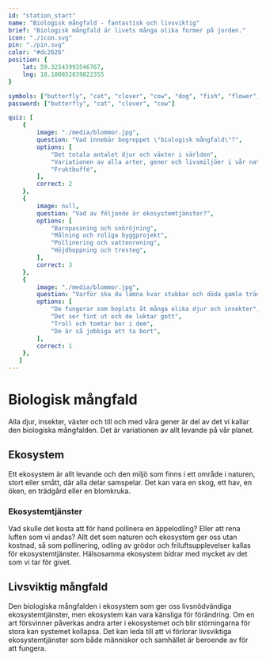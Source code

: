 ```yaml
---
id: "station_start"
name: "Biologisk mångfald - fantastisk och livsviktig"
brief: "Biologisk mångfald är livets många olika former på jorden."
icon: "./icon.svg"
pin: "./pin.svg"
color: "#dc2626"
position: {
    lat: 59.32543993546767,
    lng: 18.100852839822355
}

symbols: ["butterfly", "cat", "clover", "cow", "dog", "fish", "flower", "fox", "frog"]
password: ["butterfly", "cat", "clover", "cow"]

quiz: [
    {
        image: "./media/blommor.jpg",
        question: "Vad innebär begreppet \"biologisk mångfald\"?",
        options: [
            "Det totala antalet djur och växter i världen",
            "Variationen av alla arter, gener och livsmiljöer i vår natur",
            "Fruktbuffé",
        ],
        correct: 2
    },
    {
        image: null,
        question: "Vad av följande är ekosystemtjänster?",
        options: [
            "Barnpassning och snöröjning",
            "Målning och roliga byggprojekt",
            "Pollinering och vattenrening",
            "Höjdhoppning och tresteg",
        ],
        correct: 3
    },
    {
        image: "./media/blommor.jpg",
        question: "Varför ska du lämna kvar stubbar och döda gamla träd när du avverkar skog?",
        options: [
            "De fungerar som boplats åt många olika djur och insekter",
            "Det ser fint ut och de luktar gott",
            "Troll och tomtar bor i dem",
            "De är så jobbiga att ta bort",
        ],
        correct: 1
    },
   ]
---
```



# Biologisk mångfald

Alla djur, insekter, växter och till och med våra gener är del av det vi kallar den biologiska mångfalden. Det är variationen av allt levande på vår planet.

## Ekosystem

Ett ekosystem är allt levande och den miljö som finns i ett område i naturen, stort eller smått, där alla delar samspelar. Det kan vara en skog, ett hav, en öken, en trädgård eller en blomkruka.

### Ekosystemtjänster

Vad skulle det kosta att för hand pollinera en äppelodling? Eller att rena luften som vi andas? Allt det som naturen och ekosystem ger oss utan kostnad, så som pollinering, odling av grödor och friluftsupplevelser kallas för ekosystemtjänster. Hälsosamma ekosystem bidrar med mycket av det som vi tar för givet.

## Livsviktig mångfald

Den biologiska mångfalden i ekosystem som ger oss livsnödvändiga ekosystemtjänster, men ekosystem kan vara känsliga för förändring. Om en art försvinner påverkas andra arter i ekosystemet och blir störningarna för stora kan systemet kollapsa. Det kan leda till  att vi förlorar livsviktiga ekosystemtjänster som både människor och samhället är beroende av för att fungera.
